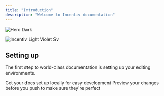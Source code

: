 ```yaml
---
title: "Introduction"
description: "Welcome to Incentiv documentation"
---
```


<img
  className="hidden dark:block"
  src="/images/hero-dark.png"
  alt="Hero Dark"
/>

![Incentiv Light Violet Sv](/images/IncentivLightViolet.svg)

## Setting up

The first step to world-class documentation is setting up your editing environments.

<CardGroup cols={2}>
  <Card title="Quick Start" icon="circle-play" href="https://docs.incentiv.net/quickstart">
    Get your docs set up locally for easy development
  </Card>
  <Card title="Development Tools" icon="rectangle-code" href="https://docs.incentiv.net/api-reference/introduction">
    Preview your changes before you push to make sure they're perfect
  </Card>
</CardGroup>